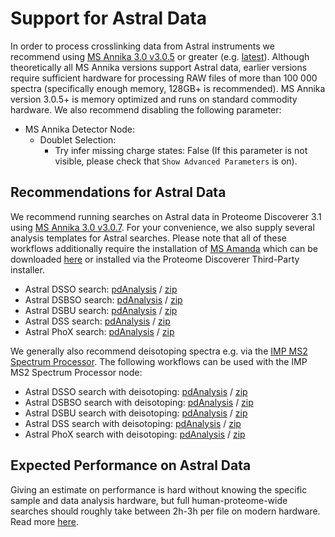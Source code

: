 # Support for Astral Data

In order to process crosslinking data from Astral instruments we recommend using [MS Annika 3.0 v3.0.5](https://github.com/hgb-bin-proteomics/MSAnnika/releases/tag/v3.0.5) or greater (e.g. [latest](https://github.com/hgb-bin-proteomics/MSAnnika/raw/master/releases/latest/PD3.1/latest.zip)). Although theoretically all MS Annika versions support Astral data, earlier versions require sufficient hardware for processing RAW files of more than 100 000 spectra (specifically enough memory, 128GB+ is recommended). MS Annika version 3.0.5+ is memory optimized and runs on standard commodity hardware. We also recommend disabling the following parameter:

- MS Annika Detector Node:
  - Doublet Selection:
    - Try infer missing charge states: False (If this parameter is not visible, please check that `Show Advanced Parameters` is on).

## Recommendations for Astral Data

We recommend running searches on Astral data in Proteome Discoverer 3.1 using [MS Annika 3.0 v3.0.7](https://github.com/hgb-bin-proteomics/MSAnnika/releases/tag/v3.0.7). For your convenience, we
also supply several analysis templates for Astral searches. Please note that all of these workflows additionally require the installation of [MS Amanda](https://dx.doi.org/10.1021/pr500202e) which can be downloaded [here](https://github.com/hgb-bin-proteomics/MSAmanda) or installed via the Proteome Discoverer Third-Party installer.

- Astral DSSO search: [pdAnalysis](https://github.com/hgb-bin-proteomics/MSAnnika/raw/master/workflows/astral/PD3.1/Astral_DSSO.pdAnalysis) / [zip](https://github.com/hgb-bin-proteomics/MSAnnika/raw/master/workflows/astral/PD3.1/Astral_DSSO.zip)
- Astral DSBSO search: [pdAnalysis](https://github.com/hgb-bin-proteomics/MSAnnika/raw/master/workflows/astral/PD3.1/Astral_DSBSO.pdAnalysis) / [zip](https://github.com/hgb-bin-proteomics/MSAnnika/raw/master/workflows/astral/PD3.1/Astral_DSBSO.zip)
- Astral DSBU search: [pdAnalysis](https://github.com/hgb-bin-proteomics/MSAnnika/raw/master/workflows/astral/PD3.1/Astral_DSBU.pdAnalysis) / [zip](https://github.com/hgb-bin-proteomics/MSAnnika/raw/master/workflows/astral/PD3.1/Astral_DSBU.zip)
- Astral DSS search: [pdAnalysis](https://github.com/hgb-bin-proteomics/MSAnnika/raw/master/workflows/astral/PD3.1/Astral_DSS.pdAnalysis) / [zip](https://github.com/hgb-bin-proteomics/MSAnnika/raw/master/workflows/astral/PD3.1/Astral_DSS.zip)
- Astral PhoX search: [pdAnalysis](https://github.com/hgb-bin-proteomics/MSAnnika/raw/master/workflows/astral/PD3.1/Astral_PhoX.pdAnalysis) / [zip](https://github.com/hgb-bin-proteomics/MSAnnika/raw/master/workflows/astral/PD3.1/Astral_PhoX.zip)

We generally also recommend deisotoping spectra e.g. via the [IMP MS2 Spectrum Processor](https://ms.imp.ac.at/?action=spectrum-processor). The following workflows can be used with the IMP MS2
Spectrum Processor node:

- Astral DSSO search with deisotoping: [pdAnalysis](https://github.com/hgb-bin-proteomics/MSAnnika/raw/master/workflows/astral/PD3.1/Astral_DSSO_deiso.pdAnalysis) / [zip](https://github.com/hgb-bin-proteomics/MSAnnika/raw/master/workflows/astral/PD3.1/Astral_DSSO_deiso.zip)
- Astral DSBSO search with deisotoping: [pdAnalysis](https://github.com/hgb-bin-proteomics/MSAnnika/raw/master/workflows/astral/PD3.1/Astral_DSBSO_deiso.pdAnalysis) / [zip](https://github.com/hgb-bin-proteomics/MSAnnika/raw/master/workflows/astral/PD3.1/Astral_DSBSO_deiso.zip)
- Astral DSBU search with deisotoping: [pdAnalysis](https://github.com/hgb-bin-proteomics/MSAnnika/raw/master/workflows/astral/PD3.1/Astral_DSBU_deiso.pdAnalysis) / [zip](https://github.com/hgb-bin-proteomics/MSAnnika/raw/master/workflows/astral/PD3.1/Astral_DSBU_deiso.zip)
- Astral DSS search with deisotoping: [pdAnalysis](https://github.com/hgb-bin-proteomics/MSAnnika/raw/master/workflows/astral/PD3.1/Astral_DSS_deiso.pdAnalysis) / [zip](https://github.com/hgb-bin-proteomics/MSAnnika/raw/master/workflows/astral/PD3.1/Astral_DSS_deiso.zip)
- Astral PhoX search with deisotoping: [pdAnalysis](https://github.com/hgb-bin-proteomics/MSAnnika/raw/master/workflows/astral/PD3.1/Astral_PhoX_deiso.pdAnalysis) / [zip](https://github.com/hgb-bin-proteomics/MSAnnika/raw/master/workflows/astral/PD3.1/Astral_PhoX_deiso.zip)

## Expected Performance on Astral Data

Giving an estimate on performance is hard without knowing the specific sample and data analysis hardware, but full human-proteome-wide searches should roughly
take between 2h-3h per file on modern hardware. Read more [here](https://github.com/hgb-bin-proteomics/MSAnnika#expected-performance-on-astral-data).
